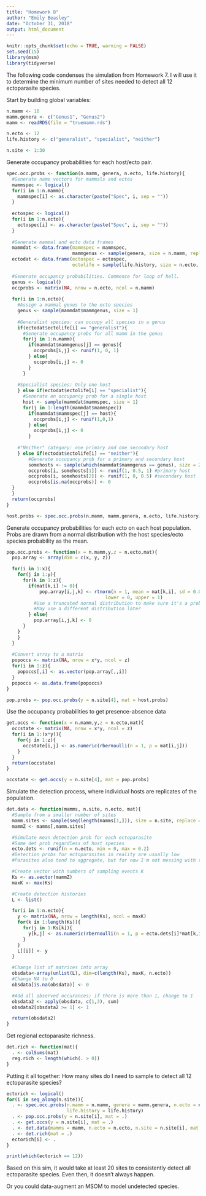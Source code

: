 ```yaml
---
title: "Homework 8"
author: "Emily Beasley"
date: "October 31, 2018"
output: html_document
---
```


```r
knitr::opts_chunk$set(echo = TRUE, warning = FALSE)
set.seed(15)
library(msm)
library(tidyverse)
```

The following code condenses the simulation from Homework 7. I will use it to determine the minimum number of sites needed to detect all 12 ectoparasite species.

Start by building global variables:
```r
n.mamm <- 10
mamm.genera <- c("Genus1", "Genus2")
mamm <- readRDS(file = "truemamm.rds")

n.ecto <- 12
life.history <- c("generalist", "specialist", "neither")

n.site <- 1:30
```

Generate occupancy probabilities for each host/ecto pair.
```r
spec.occ.probs <- function(n.mamm, genera, n.ecto, life.history){
  #Generate name vectors for mammals and ectos
  mammspec <- logical()
  for(i in 1:n.mamm){
    mammspec[i] <- as.character(paste("Spec", i, sep = ""))
  }
  
  ectospec <- logical()
  for(i in 1:n.ecto){
    ectospec[i] <- as.character(paste("Spec", i, sep = ""))
  }
  
  #Generate mammal and ecto data frames
  mammdat <- data.frame(mammspec = mammspec,
                        mammgenus <- sample(genera, size = n.mamm, replace = T))
  ectodat <- data.frame(ectospec = ectospec, 
                        ectolife = sample(life.history, size = n.ecto, replace = T))
  
  #Generate occupancy probabilities. Commence for loop of hell.
  genus <- logical()
  occprobs <- matrix(NA, nrow = n.ecto, ncol = n.mamm)
  
  for(i in 1:n.ecto){
    #Assign a mammal genus to the ecto species
    genus <- sample(mammdat$mammgenus, size = 1)
  
    #Generalist species: can occupy all species in a genus
    if(ectodat$ectolife[i] == "generalist"){
      #Generate occupancy probs for all mamm in the genus
      for(j in 1:n.mamm){
        if(mammdat$mammgenus[j] == genus){
          occprobs[i,j] <- runif(1, 0, 1)
        } else{
          occprobs[i,j] <- 0
        }
      }
    
    #Specialist species: Only one host  
    } else if(ectodat$ectolife[i] == "specialist"){
      #Generate an occupancy prob for a single host
      host <- sample(mammdat$mammspec, size = 1)
      for(j in 1:length(mammdat$mammspec))
        if(mammdat$mammspec[j] == host){
          occprobs[i,j] <- runif(1,0,1)
        } else{
          occprobs[i,j] <- 0
        }
  
    #"Neither" category: one primary and one secondary host
    } else if(ectodat$ectolife[i] == "neither"){
        #Generate occupancy prob for a primary and secondary host
        somehosts <- sample(which(mammdat$mammgenus == genus), size = 2)
        occprobs[i, somehosts[1]] <- runif(1, 0.5, 1) #primary host
        occprobs[i, somehosts[2]] <- runif(1, 0, 0.5) #secondary host
        occprobs[is.na(occprobs)] <- 0
  }
  }
  return(occprobs)
}

host.probs <- spec.occ.probs(n.mamm, mamm.genera, n.ecto, life.history)
```

Generate occupancy probabilities for each ecto on each host population. Probs are drawn from a normal distribution with the host species/ecto species probability as the mean.
```r
pop.occ.probs <- function(x = n.mamm,y,z = n.ecto,mat){
  pop.array <- array(dim = c(x, y, z))

  for(i in 1:x){
    for(j in 1:y){
      for(k in 1:z){
        if(mat[k,i] != 0){
            pop.array[i,j,k] <- rtnorm(n = 1, mean = mat[k,i], sd = 0.05, 
                                    lower = 0, upper = 1)
          #Use a truncated normal distribution to make sure it's a probability
          #May use a different distribution later
        } else{
          pop.array[i,j,k] <- 0
      }
    }
    }
  }
  
  #Convert array to a matrix
  popoccs <- matrix(NA, nrow = x*y, ncol = z)
  for(i in 1:z){
    popoccs[,i] <- as.vector(pop.array[,,i])
  }
  popoccs <- as.data.frame(popoccs)
}

pop.probs <- pop.occ.probs(y = n.site[4], mat = host.probs)
```

Use the occupancy probabilities to get presence-absence data
```r
get.occs <- function(x = n.mamm,y,z = n.ecto,mat){
  occstate <- matrix(NA, nrow = x*y, ncol = z)
  for(i in 1:(x*y)){
    for(j in 1:z){
      occstate[i,j] <- as.numeric(rbernoulli(n = 1, p = mat[i,j]))
    }
  }
  return(occstate)
}

occstate <- get.occs(y = n.site[4], mat = pop.probs)
```

Simulate the detection process, where individual hosts are replicates of the population.
```r
det.data <- function(mamms, n.site, n.ecto, mat){
  #Sample from a smaller number of sites
  mamm.sites <- sample(seq(length(mamms[1,])), size = n.site, replace = F)
  mammZ <- mamms[,mamm.sites]

  #Simulate mean detection prob for each ectoparasite
  #Same det prob regardless of host species
  ecto.dets <- runif(n = n.ecto, min = 0, max = 0.2)
  #Detection probs for ectoparasites in reality are usually low
  #Parasites also tend to aggregate, but for now I'm not messing with that

  #Create vector with numbers of sampling events K
  Ks <- as.vector(mammZ)
  maxK <- max(Ks)

  #Create detection histories
  L <- list()

  for(i in 1:n.ecto){
    y <- matrix(NA, nrow = length(Ks), ncol = maxK)
    for(k in 1:length(Ks)){
      for(j in 1:Ks[k]){
        y[k,j] <- as.numeric(rbernoulli(n = 1, p = ecto.dets[i]*mat[k,i]))
      }
    }
    L[[i]] <- y
  }

  #Change list of matrices into array
  obsdata<-array(unlist(L), dim=c(length(Ks), maxK, n.ecto))
  #Change NA to 0
  obsdata[is.na(obsdata)] <- 0

  #Add all observed occurances; if there is more than 1, change to 1
  obsdata2 <- apply(obsdata, c(1,3), sum)
  obsdata2[obsdata2 >= 1] <- 1

  return(obsdata2)
}
```

Get regional ectoparasite richness.
```r
det.rich <- function(mat){
  . <- colSums(mat)
  reg.rich <- length(which(. > 0))
}
```

Putting it all together: How many sites do I need to sample to detect all 12 ectoparasite species?
```r
ectorich <- logical()
for(i in seq_along(n.site)){
  . <- spec.occ.probs(n.mamm = n.mamm, genera = mamm.genera, n.ecto = n.ecto, 
                      life.history = life.history)
  . <- pop.occ.probs(y = n.site[i], mat = .)
  . <- get.occs(y = n.site[i], mat = .)    
  . <- det.data(mamms = mamm, n.ecto = n.ecto, n.site = n.site[i], mat = .)
  . <- det.rich(mat = .)
  ectorich[i] <- .
}

print(which(ectorich == 12))
```

Based on this sim, it would take at least 20 sites to consistently detect all ectoparasite species. Even then, it doesn't always happen.

Or you could data-augment an MSOM to model undetected species.